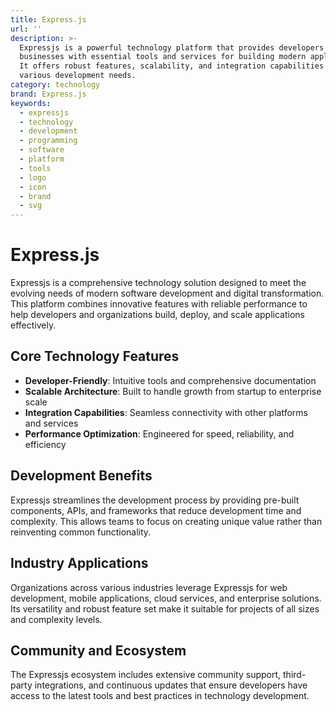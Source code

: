 ```yaml
---
title: Express.js
url: ''
description: >-
  Expressjs is a powerful technology platform that provides developers and
  businesses with essential tools and services for building modern applications.
  It offers robust features, scalability, and integration capabilities for
  various development needs.
category: technology
brand: Express.js
keywords:
  - expressjs
  - technology
  - development
  - programming
  - software
  - platform
  - tools
  - logo
  - icon
  - brand
  - svg
---
```


# Express.js

Expressjs is a comprehensive technology solution designed to meet the evolving needs of modern software development and digital transformation. This platform combines innovative features with reliable performance to help developers and organizations build, deploy, and scale applications effectively.

## Core Technology Features

- **Developer-Friendly**: Intuitive tools and comprehensive documentation
- **Scalable Architecture**: Built to handle growth from startup to enterprise scale
- **Integration Capabilities**: Seamless connectivity with other platforms and services
- **Performance Optimization**: Engineered for speed, reliability, and efficiency

## Development Benefits

Expressjs streamlines the development process by providing pre-built components, APIs, and frameworks that reduce development time and complexity. This allows teams to focus on creating unique value rather than reinventing common functionality.

## Industry Applications

Organizations across various industries leverage Expressjs for web development, mobile applications, cloud services, and enterprise solutions. Its versatility and robust feature set make it suitable for projects of all sizes and complexity levels.

## Community and Ecosystem

The Expressjs ecosystem includes extensive community support, third-party integrations, and continuous updates that ensure developers have access to the latest tools and best practices in technology development.
